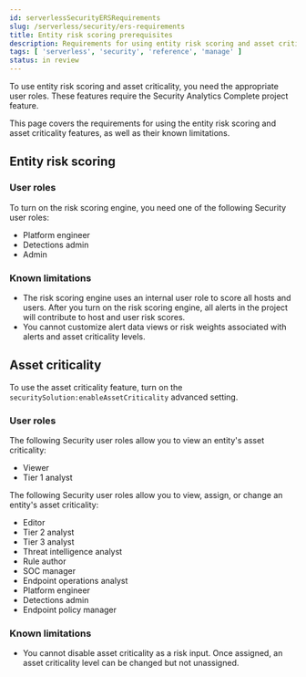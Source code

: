 ```yaml
---
id: serverlessSecurityERSRequirements
slug: /serverless/security/ers-requirements
title: Entity risk scoring prerequisites
description: Requirements for using entity risk scoring and asset criticality.
tags: [ 'serverless', 'security', 'reference', 'manage' ]
status: in review
---
```


To use entity risk scoring and asset criticality, you need the appropriate user roles. These features require the Security Analytics Complete <DocLink id="serverlessGeneralManageProject">project feature</DocLink>.

This page covers the requirements for using the entity risk scoring and asset criticality features, as well as their known limitations.

## Entity risk scoring

### User roles

To turn on the risk scoring engine, you need one of the following <DocLink id="serverlessGeneralAssignUserRoles" section="security">Security user roles</DocLink>:

* Platform engineer
* Detections admin
* Admin

### Known limitations

* The risk scoring engine uses an internal user role to score all hosts and users. After you turn on the risk scoring engine, all alerts in the project will contribute to host and user risk scores.
* You cannot customize alert data views or risk weights associated with alerts and asset criticality levels.

## Asset criticality

To use the asset criticality feature, turn on the `securitySolution:enableAssetCriticality` <DocLink id="serverlessSecurityAdvancedSettings" section="enable-asset-criticality-workflows" >advanced setting</DocLink>.

### User roles

The following <DocLink id="serverlessGeneralAssignUserRoles" section="security">Security user roles</DocLink> allow you to view an entity's asset criticality:

* Viewer
* Tier 1 analyst

The following Security user roles allow you to view, assign, or change an entity's asset criticality:

* Editor
* Tier 2 analyst
* Tier 3 analyst
* Threat intelligence analyst
* Rule author
* SOC manager
* Endpoint operations analyst
* Platform engineer
* Detections admin
* Endpoint policy manager

### Known limitations

* You cannot disable asset criticality as a risk input. Once assigned, an asset criticality level can be changed but not unassigned.